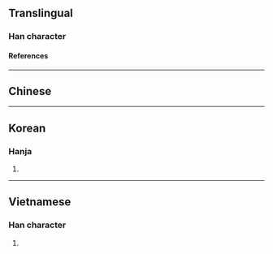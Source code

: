 {{character info/new}}
==Translingual==

===Han character===
{{Han char|rn=64|rad=手|as=03|sn=6|four=|canj=QG|ids=⿰扌土}}

====References====
{{Han ref|kx=0417.170|dkj=11792|dj=0764.100|hdz=31829.040|uh=6257}}

----

==Chinese==
{{zh-see|在|v}}

----

==Korean==

===Hanja===
{{ko-hanja|재}}

# {{rfdef|ko|sort=手03}}

----

==Vietnamese==

===Han character===
{{vi-readings|rs=手03|reading=nhổ}}

# {{rfdef|vi|sort=手03}}